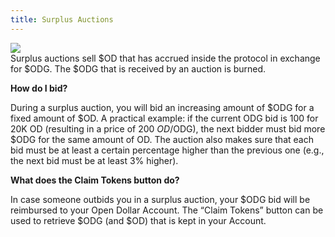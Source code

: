 ```yaml
---
title: Surplus Auctions
---
```


![](</img/Surplus Auction Image.png>)\
Surplus auctions sell $OD that has accrued inside the protocol in exchange for $ODG. The $ODG that is received by an auction is burned.

**How do I bid?**

During a surplus auction, you will bid an increasing amount of $ODG for a fixed amount of $OD. A practical example: if the current ODG bid is 100 for 20K OD (resulting in a price of 200 $OD/$ODG), the next bidder must bid more $ODG for the same amount of OD. The auction also makes sure that each bid must be at least a certain percentage higher than the previous one (e.g., the next bid must be at least 3% higher).

**What does the Claim Tokens button do?**

In case someone outbids you in a surplus auction, your $ODG bid will be reimbursed to your Open Dollar Account. The “Claim Tokens” button can be used to retrieve $ODG (and $OD) that is kept in your Account.
